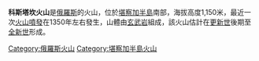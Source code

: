 '''科斯塔坎火山'''是[[俄羅斯|俄羅斯]]的火山，位於[[堪察加半島|堪察加半島]]南部，海拔高度1,150米，最近一次[[火山噴發|火山噴發]]在1350年左右發生，山體由[[玄武岩|玄武岩]]組成，該火山估計在[[更新世|更新世]]後期至[[全新世|全新世]]形成。

{{Russia-geo-stub}}
[[Category:俄羅斯火山|Category:俄羅斯火山]]
[[Category:堪察加半島火山|Category:堪察加半島火山]]